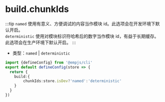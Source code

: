 # build.chunkIds
:::tip
`named` 使用有意义、方便调试的内容当作模块 id。此选项会在开发环境下默认开启。         
`deterministic` 使用对模块标识符哈希后的数字当作模块 id，有益于长期缓存。此选项会在生产环境下默认开启。
:::
+ 类型：`named` | `deterministic`

```ts title="emp-config.js"
import {defineConfig} from '@empjs/cli'
export default defineConfig(store => {
  return {
    build:{
        chunkIds:store.isDev?'named':'deterministic'
    }
  }
})
```
